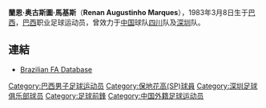 {{Infobox Football biography
|          playername = 蘭恩
|            fullname = Renan Augustinho Marques
|         dateofbirth = {{birth date and age|1983|3|8}}
|         cityofbirth = 
|      countryofbirth = [[巴西|巴西]]
|              height = {{Height|m=1.85}}
|            position = [[前鋒_(足球)|前鋒]]
|         currentclub = 
|          clubnumber = 
|          youthyears = 
|          youthclubs = 
|               years = 2007<br/>2007-08<br/>2008<br/>2009
|               clubs = [[保地花高SP足球會|保地花高(SP)]]<br/>[[布傑約維采迪納莫足球俱樂部|布德約維茨迪納摩]]<br/>[[四川足球俱樂部|四川]]<br/>[[深圳足球俱乐部|深圳]]
|         caps(goals) = <br/><br/>? (11) <br/>8 (0)
|       nationalyears = 
|        nationalteam = 
| nationalcaps(goals) = 
|            pcupdate = 
|            ntupdate = 
}}

'''蘭恩·奥古斯圖·馬基斯'''（'''Renan Augustinho Marques'''），1983年3月8日生于[[巴西|巴西]]，[[巴西|巴西]]职业足球运动员，曾效力于[[中国|中国]]球队[[四川足球俱乐部|四川]]队及[[深圳足球俱乐部|深圳]]队。

==連結==
*{{pt icon}} [http://200.159.15.35/registro/registro.aspx?s=173619 Brazilian FA Database]{{dead link|date=2017年11月 |bot=InternetArchiveBot |fix-attempted=yes }}

{{DEFAULTSORT:Augustinho Marques,Renan}}
[[Category:巴西男子足球运动员|Category:巴西男子足球运动员]]
[[Category:保地花高(SP)球員|Category:保地花高(SP)球員]]
[[Category:深圳足球俱乐部球员|Category:深圳足球俱乐部球员]]
[[Category:足球前鋒|Category:足球前鋒]]
[[Category:中国外籍足球运动员|Category:中国外籍足球运动员]]